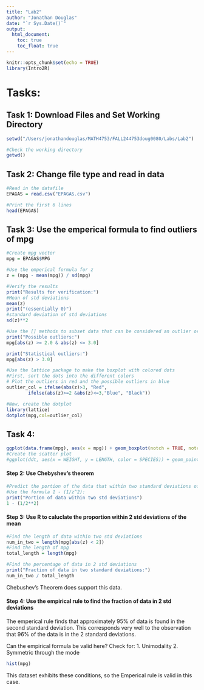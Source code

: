 ```yaml
---
title: "Lab2"
author: "Jonathan Douglas"
date: "`r Sys.Date()`"
output:
  html_document:
    toc: true
    toc_float: true
---
```


```r
knitr::opts_chunk$set(echo = TRUE)
library(Intro2R)
```

# Tasks:

## Task 1: Download Files and Set Working Directory
```r
setwd("/Users/jonathandouglas/MATH4753/FALL244753doug0080/Labs/Lab2")

#Check the working directory
getwd()
```

## Task 2: Change file type and read in data
```r
#Read in the datafile
EPAGAS = read.csv("EPAGAS.csv")

#Print the first 6 lines
head(EPAGAS)
```

## Task 3:  Use the emperical formula to find outliers of mpg
```r
#Create mpg vector
mpg = EPAGAS$MPG

#Use the emperical formula for z
z = (mpg - mean(mpg)) / sd(mpg)

#Verify the results 
print("Results for verification:")
#Mean of std deviations
mean(z) 
print("(essentially 0)")
#standard deviation of std deviations
sd(z)**2

#Use the [] methods to subset data that can be considered an outlier or possible outlier
print("Possible outliers:")
mpg[abs(z) >= 2.0 & abs(z) <= 3.0]
```


```r
print("Statistical outliers:")
mpg[abs(z) > 3.0]
```

```r
#Use the lattice package to make the boxplot with colored dots
#First, sort the dots into the different colors
# Plot the outliers in red and the possible outliers in blue
outlier_col = ifelse(abs(z)>3, "Red",
        ifelse(abs(z)>=2 &abs(z)<=3,"Blue", "Black"))
```

```r
#Now, create the dotplot
library(lattice)
dotplot(mpg,col=outlier_col)
```

## Task 4: 
```r
ggplot(data.frame(mpg), aes(x = mpg)) + geom_boxplot(notch = TRUE, notchwidth = 0.5, orientation = 'y', staplewidth = 0.35, fill = "black") + ggtitle("Boxplot of EPA MPG")
#Create the scatter plot
#ggplot(ddt, aes(x = WEIGHT, y = LENGTH, color = SPECIES)) + geom_point()+ ggtitle("Jonathan Douglas")

```

#### Step 2: Use Chebyshev’s theorem
```r
#Predict the portion of the data that within two standard deviations of the mean.
#Use the formula 1 - (1/z^2):
print("Portion of data within two std deviations")
1 - (1/2**2)
```

#### Step 3: Use R to caluclate the proportion within 2 std deviations of the mean
```r
#Find the length of data within two std deviations
num_in_two = length(mpg[abs(z) < 2])
#Find the length of mpg 
total_length = length(mpg)

#Find the percentage of data in 2 std deviations
print("Fraction of data in two standard deviations:")
num_in_two / total_length
```

Chebushev's Theorem does support this data.

#### Step 4: Use the empirical rule to find the fraction of data in 2 std deviations

The emperical rule finds that approximately 95% of data is found in the second standard deviation.
This corresponds very well to the observation that 96% of the data is in the 2 standard deviations.

Can the empirical formula be valid here?
Check for:
1. Unimodality
2. Symmetric through the mode

```r
hist(mpg)
```
This dataset exhibits these conditions, so the Emperical rule is valid in this case.


